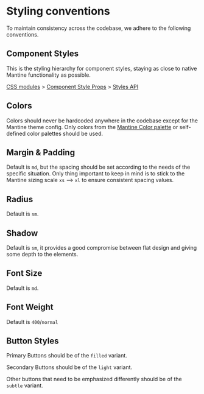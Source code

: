 # Styling conventions

To maintain consistency across the codebase, we adhere to the following conventions.

## Component Styles

This is the styling hierarchy for component styles, staying as close to native Mantine functionality as possible.

[CSS modules](https://mantine.dev/styles/css-modules/) > [Component Style Props](https://mantine.dev/styles/style-props/) > [Styles API](https://mantine.dev/styles/styles-api/)

## Colors

Colors should never be hardcoded anywhere in the codebase except for the Mantine theme config. Only colors from the
[Mantine Color palette](https://yeun.github.io/open-color/) or self-defined color palettes should be used.

## Margin & Padding

Default is `md`, but the spacing should be set according to the needs of the specific situation. Only thing important to
keep in mind is to stick to the Mantine sizing scale `xs` --> `xl` to ensure consistent spacing values.

## Radius

Default is `sm`.

## Shadow

Default is `sm`, it provides a good compromise between flat design and giving some depth to the elements.

## Font Size

Default is `md`.

## Font Weight

Default is `400`/`normal`

## Button Styles

Primary Buttons should be of the `filled` variant.

Secondary Buttons should be of the `light` variant.

Other buttons that need to be emphasized differently should be of the `subtle` variant.
